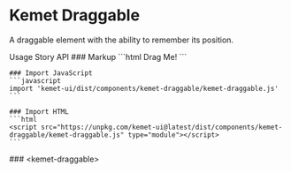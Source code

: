 
<Meta of={DraggableStories} />

# Kemet Draggable

A draggable element with the ability to remember its position.

<kemet-tabs panel-effect="stacked" divider>
  <kemet-tab slot="tab">Usage</kemet-tab>
  <kemet-tab slot="tab">Story</kemet-tab>
  <kemet-tab slot="tab">API</kemet-tab>
  <kemet-tab-panel slot="panel">
    ### Markup
    ```html
    <kemet-draggable memory="a-unique-identifier">
      <kemet-button>Drag Me!</kemet-button>
    </kemet-draggable>
    ```

    ### Import JavaScript
    ```javascript
    import 'kemet-ui/dist/components/kemet-draggable/kemet-draggable.js'
    ```

    ### Import HTML
    ```html
    <script src="https://unpkg.com/kemet-ui@latest/dist/components/kemet-draggable/kemet-draggable.js" type="module"></script>
    ```
  </kemet-tab-panel>
  <kemet-tab-panel slot="panel">
    <Canvas of={DraggableStories.Standard}  />
    <ArgsTable story={PRIMARY_STORY} />
  </kemet-tab-panel>
  <kemet-tab-panel slot="panel">
    ### &lt;kemet-draggable&gt;
    <ArgsTable of="kemet-draggable" />
  </kemet-tab-panel>
</kemet-tabs>
